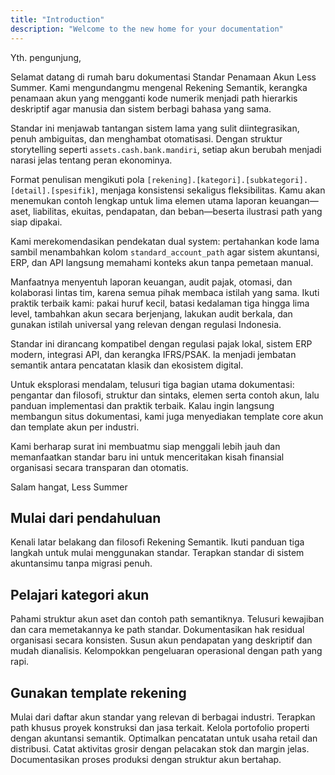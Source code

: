 ```yaml
---
title: "Introduction"
description: "Welcome to the new home for your documentation"
---
```


Yth. pengunjung,

Selamat datang di rumah baru dokumentasi Standar Penamaan Akun Less Summer. Kami mengundangmu mengenal Rekening Semantik, kerangka penamaan akun yang mengganti kode numerik menjadi path hierarkis deskriptif agar manusia dan sistem berbagi bahasa yang sama.

Standar ini menjawab tantangan sistem lama yang sulit diintegrasikan, penuh ambiguitas, dan menghambat otomatisasi. Dengan struktur storytelling seperti `assets.cash.bank.mandiri`, setiap akun berubah menjadi narasi jelas tentang peran ekonominya.

Format penulisan mengikuti pola `[rekening].[kategori].[subkategori].[detail].[spesifik]`, menjaga konsistensi sekaligus fleksibilitas. Kamu akan menemukan contoh lengkap untuk lima elemen utama laporan keuangan—aset, liabilitas, ekuitas, pendapatan, dan beban—beserta ilustrasi path yang siap dipakai.

Kami merekomendasikan pendekatan dual system: pertahankan kode lama sambil menambahkan kolom `standard_account_path` agar sistem akuntansi, ERP, dan API langsung memahami konteks akun tanpa pemetaan manual.

Manfaatnya menyentuh laporan keuangan, audit pajak, otomasi, dan kolaborasi lintas tim, karena semua pihak membaca istilah yang sama. Ikuti praktik terbaik kami: pakai huruf kecil, batasi kedalaman tiga hingga lima level, tambahkan akun secara berjenjang, lakukan audit berkala, dan gunakan istilah universal yang relevan dengan regulasi Indonesia.

Standar ini dirancang kompatibel dengan regulasi pajak lokal, sistem ERP modern, integrasi API, dan kerangka IFRS/PSAK. Ia menjadi jembatan semantik antara pencatatan klasik dan ekosistem digital.

Untuk eksplorasi mendalam, telusuri tiga bagian utama dokumentasi: pengantar dan filosofi, struktur dan sintaks, elemen serta contoh akun, lalu panduan implementasi dan praktik terbaik. Kalau ingin langsung membangun situs dokumentasi, kami juga menyediakan template core akun dan template akun per industri.

Kami berharap surat ini membuatmu siap menggali lebih jauh dan memanfaatkan standar baru ini untuk menceritakan kisah finansial organisasi secara transparan dan otomatis.

Salam hangat,
Less Summer

## Mulai dari pendahuluan

<Columns cols={3}>
  <Card
    title="Pengantar standar"
    icon="rocket"
    href="/get-started/welcome"
  >
    Kenali latar belakang dan filosofi Rekening Semantik.
  </Card>
  <Card
    title="Quickstart"
    icon="list-checks"
    href="/get-started/quickstart"
  >
    Ikuti panduan tiga langkah untuk mulai menggunakan standar.
  </Card>
  <Card
    title="Implementasi"
    icon="settings"
    href="/get-started/implementation"
  >
    Terapkan standar di sistem akuntansimu tanpa migrasi penuh.
  </Card>
</Columns>

## Pelajari kategori akun

<Columns cols={3}>
  <Card
    title="Aset"
    icon="wallet"
    href="/rekening/aset"
  >
    Pahami struktur akun aset dan contoh path semantiknya.
  </Card>
  <Card
    title="Liabilitas"
    icon="scale"
    href="/rekening/liabilitas"
  >
    Telusuri kewajiban dan cara memetakannya ke path standar.
  </Card>
  <Card
    title="Ekuitas"
    icon="bar-chart-3"
    href="/rekening/ekuitas"
  >
    Dokumentasikan hak residual organisasi secara konsisten.
  </Card>
  <Card
    title="Pendapatan"
    icon="coins"
    href="/rekening/pendapatan"
  >
    Susun akun pendapatan yang deskriptif dan mudah dianalisis.
  </Card>
  <Card
    title="Beban"
    icon="receipt"
    href="/rekening/beban"
  >
    Kelompokkan pengeluaran operasional dengan path yang rapi.
  </Card>
</Columns>

## Gunakan template rekening

<Columns cols={3}>
  <Card
    title="Template inti"
    icon="layers"
    href="/template/core"
  >
    Mulai dari daftar akun standar yang relevan di berbagai industri.
  </Card>
  <Card
    title="Konstruksi"
    icon="hard-hat"
    href="/template/konstruksi"
  >
    Terapkan path khusus proyek konstruksi dan jasa terkait.
  </Card>
  <Card
    title="Real estate"
    icon="building-2"
    href="/template/real-estate"
  >
    Kelola portofolio properti dengan akuntansi semantik.
  </Card>
  <Card
    title="Perdagangan"
    icon="shopping-cart"
    href="/template/perdagangan"
  >
    Optimalkan pencatatan untuk usaha retail dan distribusi.
  </Card>
  <Card
    title="Perdagangan besar"
    icon="truck"
    href="/template/perdagangan-besar"
  >
    Catat aktivitas grosir dengan pelacakan stok dan margin jelas.
  </Card>
  <Card
    title="Manufaktur ringan"
    icon="factory"
    href="/template/manufaktur-ringan"
  >
    Documentasikan proses produksi dengan struktur akun bertahap.
  </Card>
</Columns>
